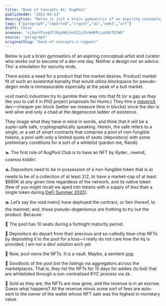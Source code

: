 ```yaml
---
title: "Book of Concepts #1: RugPool"
publishedAt: "2022-06-23"
description: "Below is just a brain gymnastics of an aspiring conceptual artist and curator who works out to become of a dev one day. Neither a design nor an advic......"
tags: ["paragraph","imported","crypto","ai","web3","art"]
draft: false
arweave: "vjXwxYPazqOfJ0qzH6jkoXZ2y15rWdKPciaVAGTDIWU"
source: "paragraph"
originalSlug: "book-of-concepts-1-rugpool"
---
```


Below is just a brain gymnastics of an aspiring conceptual artist and curator who works out to become of a dev one day. Neither a design nor an advice. Tho’ a simulation for security ends.

There exists a need for a product that the market desires. Product/ market fit of such an existential banality that would utilize blockspace for pseudo-degen ends is immeasurable especially at the peak of a bull market.

void main() industries try to gamble their way into that fit (or a gap as they like you to call it in PhD project proposals for Hums.) They hire a [maverick](https://www.giantfreakinrobot.com/wp-content/uploads/2022/02/tom-cruise-top-gun-e1645820840812-900x506.jpg) dev—cheaper per block (better we measure time in blocks) since the dev is well alive and only a chad at the degenscore ladder of existence.

They image what they have in mind in words, and think that it will be a super-safe safe, cryptographically speaking. Herein, the safe refers to a single, or a set of smart contracts that comprise a pool of non-fungible tokens, a pool with only a limited quota of seats (depositors) with some preliminary conditions for a sort of a whitelist (pardon me, Randi).

🏊 The first rule of RugPool Club is to have an NFT by Ryder…rewind, cosmos kiddin’.

🏊 Depositors need to be in possession of a non-fungible token that is a) needs to be of a collection of at least 2/2, b) have a market-cap of at least $690K at any given time regardless of the network, and its native token (few of you might recall we aped into tokens with a supply of less than a single token during [DeFi Summer 2020](https://www.youtube.com/watch?v=k3kRX8YWwho)).

🏊 Let’s say the void main() have deployed the contract, or fam thereof, to the mainnet; and, those pseudo-degenismus are frothing to try out the product. Because:

🤽 The pool has 10 seats during a fortnight maturity period.

🤽 Depositors do depart from their precious and so-calledly blue-chip NFTs by depositing it to the pool for a loss—I really do not care how the liq is provided, I am not a dev/ solution arch yet.

🤽 Now, pool owns the NFTs. It is a vault. Maybe, a sentient [one](https://c.tenor.com/78kTZzWAK7IAAAAC/johnny-depp-transcendence.gif).

🤽 Goodbots of the pool bot the listings via aggregators across the marketplaces. That is, they list the NFTs for 15 days for addies (to bid) that are whitelisted through a non-centralized KYC process via zk.

🤽 Sold as they are, the NFTs are now gone, and the revenue is in an escrow. Guess what happens? All the revenue minus some sort of fees are auto-sent to the owner of the wallet whose NFT sale was the highest in monetary value.